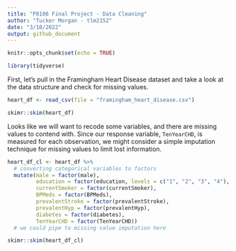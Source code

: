 ```yaml
---
title: "P8106 Final Project - Data Cleaning"
author: "Tucker Morgan - tlm2152"
date: "3/10/2022"
output: github_document
---
```


```r
knitr::opts_chunk$set(echo = TRUE)
```

```r
library(tidyverse)
```

First, let's pull in the Framingham Heart Disease dataset and take a look at the data structure and check for missing values.
```r
heart_df <- read_csv(file = "framingham_heart_disease.csv")

skimr::skim(heart_df)
```

Looks like we will want to recode some variables, and there are missing values to contend with. Since our response variable, `TenYearCHD`, is measured for each observation, we might consider a simple imputation technique for missing values to limit lost information.

```r
heart_df_cl <- heart_df %>% 
  # converting categorical variables to factors
  mutate(male = factor(male),
         education = factor(education, levels = c("1", "2", "3", "4"), ordered = TRUE),
         currentSmoker = factor(currentSmoker),
         BPMeds = factor(BPMeds),
         prevalentStroke = factor(prevalentStroke),
         prevalentHyp = factor(prevalentHyp),
         diabetes = factor(diabetes),
         TenYearCHD = factor(TenYearCHD))
  # we could pipe to missing value imputation here

skimr::skim(heart_df_cl)
```

